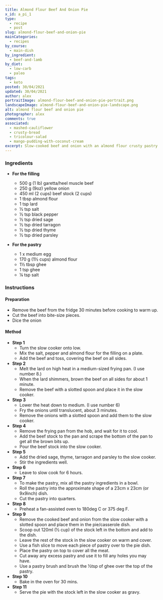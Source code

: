 ```yaml
---
title: Almond Flour Beef And Onion Pie
x_id: a_pi_1
type:
  - recipe
  - post
slug: almond-flour-beef-and-onion-pie
mainCategories: 
  - recipes
by_course:
  - main-dish
by_ingredient:
  - beef-and-lamb
by_diet:
  - low-carb
  - paleo
tags: 
  - keto
posted: 30/04/2021
updated: 30/04/2021
author: alex
portraitImage: almond-flour-beef-and-onion-pie-portrait.png
landscapeImage: almond-flour-beef-and-onion-pie-landscape.png
alt: almond flour beef and onion pie
photographer: alex
comments: true
associated: 
  - mashed-cauliflower
  - crusty-bread
  - tricolour-salad
  - mango-pudding-with-coconut-cream
excerpt: Slow-cooked beef and onion with an almond flour crusty pastry topping. Easy-to-make comfort food for the paleo diet.
---
```


<Ingredients>

### Ingredients

  - **For the filling**
    - 500 g (1 lb) garetta/heel muscle beef
    - 250 g (9oz) yellow onion
    - 450 ml (2 cups) beef stock (2 cups)
    - 1 tbsp almond flour
    - 1 tsp lard
    - ½ tsp salt
    - ½ tsp black pepper
    - ½ tsp dried sage
    - ½ tsp dried tarragon
    - ½ tsp dried thyme
    - ½ tsp dried parsley

  - **For the pastry**
    - 1 x medium egg
    - 170 g (1½ cups) almond flour 
    - 1½ tbsp ghee
    - 1 tsp ghee
    - ¼ tsp salt

</Ingredients>

<Instructions>

### Instructions

#### Preparation

  - Remove the beef from the fridge 30 minutes before cooking to warm up.
  - Cut the beef into bite-size pieces.
  - Dice the onion

#### Method

  - **Step 1**
    - Turn the slow cooker onto low.
    - Mix the salt, pepper and almond flour for the filling on a plate. 
    - Add the beef and toss, covering the beef on all sides.
  - **Step 2**
    - Melt the lard on high heat in a medium-sized frying pan. (I use number 8.)
    - When the lard shimmers, brown the beef on all sides for about 1 minute.
    - Remove the beef with a slotted spoon and place it in the slow cooker.
  - **Step 3**
    - Lower the heat down to medium. (I use number 6) 
    - Fry the onions until translucent, about 3 minutes.
    - Remove the onions with a slotted spoon and add them to the slow cooker.
  - **Step 4**
    - Remove the frying pan from the hob, and wait for it to cool.
    - Add the beef stock to the pan and scrape the bottom of the pan to get all the brown bits up.
    - Pour the beef stock into the slow cooker.
  - **Step 5**
    - Add the dried sage, thyme, tarragon and parsley to the slow cooker.
    - Stir the ingredients well.
  - **Step 6**
    - Leave to slow cook for 6 hours.
  - **Step 7**
    - To make the pastry, mix all the pastry ingredients in a bowl.
    - Roll the pastry into the approximate shape of a 23cm x 23cm (or 9x9inch) dish.
    - Cut the pastry into quarters.
  - **Step 8**
    - Preheat a fan-assisted oven to 180deg C or 375 deg F.
  - **Step 9**
    - Remove the cooked beef and onion from the slow cooker with a slotted spoon and place them in the pie/casserole dish.
    - Scoop out 120ml (½ cup) of the stock left in the bottom and add to the dish. 
    - Leave the rest of the stock in the slow cooker on warm and cover.
    - Use a fish slice to move each piece of pastry over to the pie dish. 
    - Place the pastry on top to cover all the meat. 
    - Cut away any excess pastry and use it to fill any holes you may have.
    - Use a pastry brush and brush the ½tsp of ghee over the top of the pastry.
  - **Step 10**
    - Bake in the oven for 30 mins.
  - **Step 11**
    - Serve the pie with the stock left in the slow cooker as gravy.

</Instructions>



